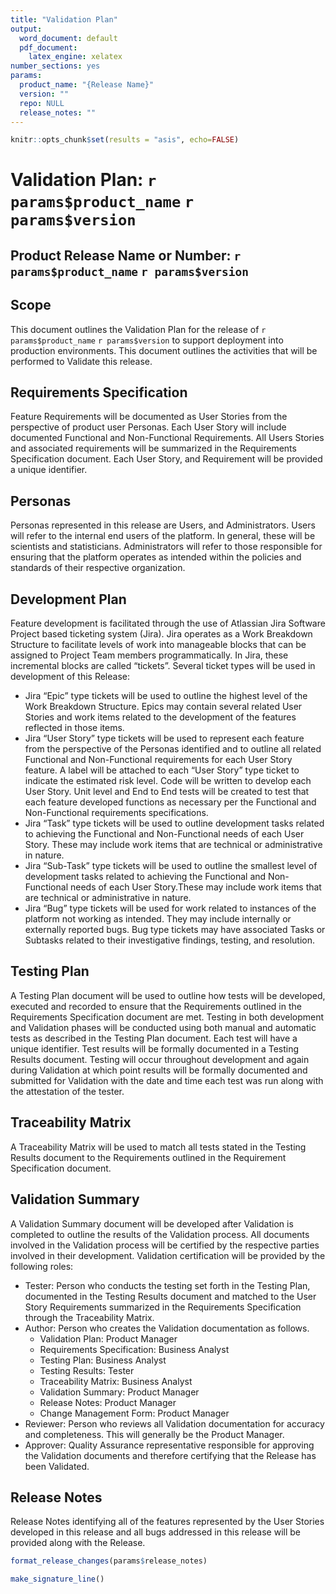 ```yaml
---
title: "Validation Plan"
output:
  word_document: default
  pdf_document:
    latex_engine: xelatex
number_sections: yes
params:
  product_name: "{Release Name}"
  version: ""
  repo: NULL
  release_notes: ""
---
```


```r
knitr::opts_chunk$set(results = "asis", echo=FALSE)
```

# Validation Plan: `r params$product_name` `r params$version`

## Product Release Name or Number: `r params$product_name` `r params$version`

## Scope
This document outlines the Validation Plan for the release of `r params$product_name` `r params$version` to support deployment into production environments.  This document outlines the activities that will be performed to Validate this release.


## Requirements Specification
Feature Requirements will be documented as User Stories from the perspective of product user Personas. Each User Story will include documented Functional and Non-Functional Requirements. All Users Stories and associated requirements will be summarized in the Requirements Specification document. Each User Story, and Requirement will be provided a unique identifier. 


## Personas
Personas represented in this release are Users, and Administrators. Users will refer to the internal end users of the platform. In general, these will be scientists and statisticians. Administrators will refer to those responsible for ensuring that the platform operates as intended within the policies and standards of their respective organization.


## Development Plan
Feature development is facilitated through the use of Atlassian Jira Software Project based ticketing system (Jira). Jira operates as a Work Breakdown Structure to facilitate levels of work into manageable blocks that can be assigned to Project Team members programmatically. In Jira, these incremental blocks are called “tickets”. Several ticket types will be used in development of this Release:

 * Jira “Epic” type tickets will be used to outline the highest level of the Work Breakdown Structure. Epics may contain several related User Stories and work items related to the development of the features reflected in those items. 
 * Jira “User Story” type tickets will be used to represent each feature from the perspective of the Personas identified and to outline all related Functional and Non-Functional requirements for each User Story feature.  A label will be attached to each “User Story” type ticket to indicate the estimated risk level.  Code will be written to develop each User Story. Unit level and End to End tests will be created to test that each feature developed functions as necessary per the Functional and Non-Functional requirements specifications. 
 * Jira “Task” type tickets will be used to outline development tasks related to achieving the Functional and Non-Functional needs of each User Story. These may include work items that are technical or administrative in nature.  
 * Jira “Sub-Task” type tickets will be used to outline the smallest level of development tasks related to achieving the Functional and Non-Functional needs of each User Story.These may include work items that are technical or administrative in nature.  
 * Jira “Bug” type tickets will be used for work related to instances of the platform not working as intended. They may include internally or externally reported bugs. Bug type tickets may have associated Tasks or Subtasks related to their investigative findings, testing, and resolution. 
 


## Testing Plan
A Testing Plan document will be used to outline how tests will be developed, executed and recorded to ensure that the Requirements outlined in the Requirements Specification document are met. Testing in both development and Validation phases will be conducted using both manual and automatic tests as described in the Testing Plan document. Each test will have a unique identifier. Test results will be formally documented in a Testing Results document. Testing will occur throughout development and again during Validation at which point results will be formally documented and submitted for Validation with the date and time each test was run along with the attestation of the tester.


## Traceability Matrix
A Traceability Matrix will be used to match all tests stated in the Testing Results document to the Requirements outlined in the Requirement Specification document.


## Validation Summary
A Validation Summary document will be developed after Validation is completed to outline the results of the Validation process. All documents involved in the Validation process will be certified by the respective parties involved in their development. Validation certification will be provided by the following roles:

* Tester: Person who conducts the testing set forth in the Testing Plan, documented in the Testing Results document and matched to the User Story Requirements summarized in the Requirements Specification through the Traceability Matrix. 
* Author: Person who creates the Validation documentation as follows.
    + Validation Plan: Product Manager
    + Requirements Specification: Business Analyst
    + Testing Plan: Business Analyst
    + Testing Results: Tester
    + Traceability Matrix: Business Analyst
    + Validation Summary: Product Manager
    + Release Notes: Product Manager
    + Change Management Form: Product Manager
* Reviewer: Person who reviews all Validation documentation for accuracy and completeness. This will generally be the Product Manager.
* Approver: Quality Assurance representative responsible for approving the Validation documents and therefore certifying that the Release has been Validated.  


## Release Notes
Release Notes identifying all of the features represented by the User Stories developed in this release and all bugs addressed in this release will be provided along with the Release.

```r
format_release_changes(params$release_notes)
```

\newpage

```r
make_signature_line()
```


<!-- ## To add:  -->
<!-- User Stories -->
<!-- {Story Category/Epic} -->
<!-- As a {Role}, I want {Functionality} -->

<!-- Bug Addressed -->
<!-- {Insert Bug description} -->

